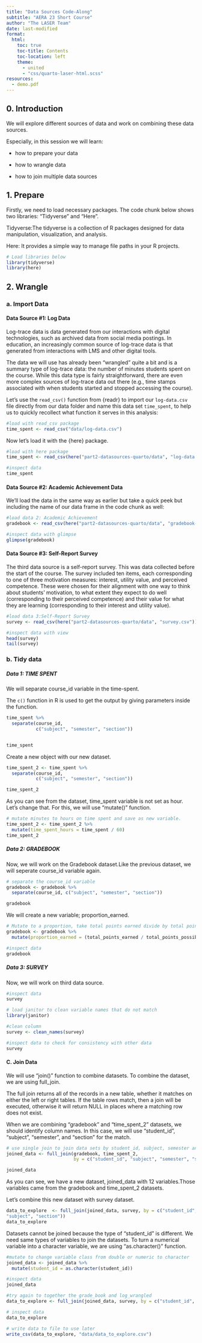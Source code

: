 ```yaml
---
title: "Data Sources Code-Along" 
subtitle: "AERA 23 Short Course"
author: "The LASER Team"
date: last-modified
format:
  html:
    toc: true
    toc-title: Contents
    toc-location: left
    theme: 
      - united
      - "css/quarto-laser-html.scss"
resources:
  - demo.pdf
---
```


## 0. Introduction

We will explore different sources of data and work on combining these data sources.

Especially, in this session we will learn:

-   how to prepare your data

-   how to wrangle data

-   how to join multiple data sources

## 1. Prepare

Firstly, we need to load necessary packages. The code chunk below shows two libraries: "Tidyverse" and "Here".

Tidyverse:The tidyverse is a collection of R packages designed for data manipulation, visualization, and analysis.

Here: It provides a simple way to manage file paths in your R projects.

```r
# Load libraries below
library(tidyverse)
library(here)

```

## 2. Wrangle

### a. Import Data

#### Data Source #1: Log Data

Log-trace data is data generated from our interactions with digital
technologies, such as archived data from social media postings. In
education, an increasingly common source of log-trace data is that
generated from interactions with LMS and other digital tools.

The data we will use has already been "wrangled" quite a bit and is a
summary type of log-trace data: the number of minutes students spent on
the course. While this data type is fairly straightforward, there are
even more complex sources of log-trace data out there (e.g., time stamps
associated with when students started and stopped accessing the course).

Let's use the `read_csv()` function from {readr} to import our
`log-data.csv` file directly from our data folder and name this data set
`time_spent`, to help us to quickly recollect what function it serves in
this analysis:

```r
#load with read_csv package
time_spent <- read_csv("data/log-data.csv")

```

Now let's load it with the {here} package.

```r
#load with here package
time_spent <- read_csv(here("part2-datasources-quarto/data", "log-data.csv"))

#inspect data
time_spent
```
#### Data Source #2: Academic Achievement Data
We'll load the data in the same way as earlier but take a quick peek but
including the name of our data frame in the code chunk as well:

```r
#load data 2: Academic Achievement
gradebook <- read_csv(here("part2-datasources-quarto/data", "gradebook-summary.csv"))

#inspect data with glimpse
glimpse(gradebook)
```
#### Data Source #3: Self-Report Survey
The third data source is a self-report survey. This was data collected
before the start of the course. The survey included ten items, each
corresponding to one of three motivation measures: interest, utility
value, and perceived competence. These were chosen for their alignment
with one way to think about students' motivation, to what extent they
expect to do well (corresponding to their perceived competence) and
their value for what they are learning (corresponding to their interest
and utility value).

```r
#load data 3:Self-Report Survey
survey <- read_csv(here("part2-datasources-quarto/data", "survey.csv"))

#inspect data with view
head(survey)
tail(survey)
```
### b. Tidy data
##### Data 1: TIME SPENT
We will separate course_id variable in the time-spent. 

The `c()` function in R is used to get the output by giving parameters
inside the function.

```r
time_spent %>%  
  separate(course_id,
           c("subject", "semester", "section"))


time_spent

```
Create a new object with our new dataset. 

```r
time_spent_2 <- time_spent %>%
  separate(course_id,
           c("subject", "semester", "section"))

time_spent_2
```
As you can see from the dataset, time_spent variable is not set as hour. Let's
change that. For this, we will use "mutate()" function. 

```r
# mutate minutes to hours on time spent and save as new variable.
time_spent_2 <- time_spent_2 %>% 
  mutate(time_spent_hours = time_spent / 60)
time_spent_2
```
##### Data 2: GRADEBOOK
Now, we will work on the Gradebook dataset.Like the previous dataset, we will
seperate course_id variable again. 

```r
# separate the course_id variable
gradebook <- gradebook %>% 
  separate(course_id, c("subject", "semester", "section"))

gradebook
```
We will create a new variable; proportion_earned. 

```r
# Mutate to a proportion, take total points earned divide by total points. Save as new variable proportion_earned.
gradebook <- gradebook %>% 
  mutate(proportion_earned = (total_points_earned / total_points_possible))

#inspect data
gradebook

```
##### Data 3: SURVEY
Now, we will work on third data source. 

```r
#inspect data 
survey

# load janitor to clean variable names that do not match
library(janitor)

#clean column
survey <- clean_names(survey)

#inspect data to check for consistency with other data
survey

```
#### C. Join Data

We will use "join()" function to combine datasets. To combine the dataset, we 
are using full_join. 

The full join returns all of the records in a new table, whether it matches on 
either the left or right tables. If the table rows match, then a join will be 
executed, otherwise it will return NULL in places where a matching row does not 
exist.

When we are combining "gradebook" and "time_spent_2" datasets, we should identify
column names. In this case, we will use "student_id", "subject", "semester", and
"section" for the match. 

```r
# use single join to join data sets by student_id, subject, semester and section.
joined_data <- full_join(gradebook, time_spent_2, 
                         by = c("student_id", "subject", "semester", "section"))

joined_data
```
As you can see, we have a new dataset, joined_data with 12 variables.Those variables came from the gradebook and time_spent_2 datasets. 

Let's combine this new dataset with survey dataset. 

```r
data_to_explore  <- full_join(joined_data, survey, by = c("student_id",
"subject", "section"))
data_to_explore
```
Datasets cannot be joined because the type of "student_id" is different. We need
same types of variables to join the datasets. To turn a numerical variable into
a character variable, we are using "as.character()" function. 

```r
#mutate to change variable class from double or numeric to character
joined_data <- joined_data %>%
  mutate(student_id = as.character(student_id))

#inspect data
joined_data

#try again to together the grade_book and log_wrangled
data_to_explore <- full_join(joined_data, survey, by = c("student_id", "subject", "semester", "section"))

# inspect data
data_to_explore

# write data to file to use later
write_csv(data_to_explore, "data/data_to_explore.csv")

```




